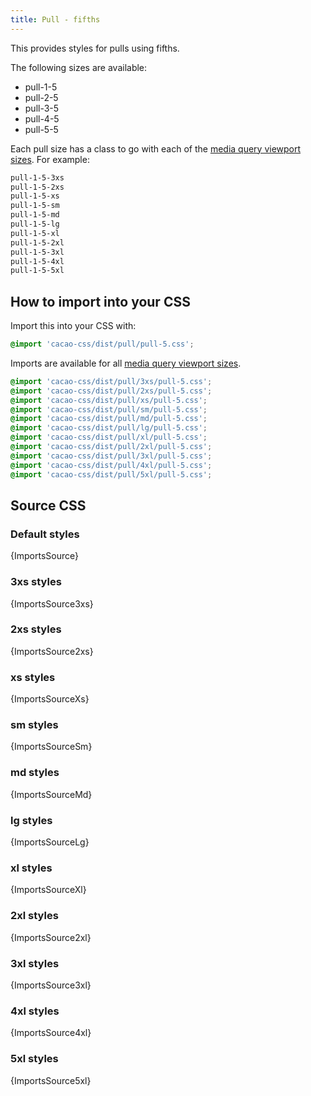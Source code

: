 ```yaml
---
title: Pull - fifths
---
```


This provides styles for pulls using fifths.

The following sizes are available:

- pull-1-5
- pull-2-5
- pull-3-5
- pull-4-5
- pull-5-5

Each pull size has a class to go with each of the [media query viewport sizes](/styles/media#viewport-media-queries). For example:

```css
pull-1-5-3xs
pull-1-5-2xs
pull-1-5-xs
pull-1-5-sm
pull-1-5-md
pull-1-5-lg
pull-1-5-xl
pull-1-5-2xl
pull-1-5-3xl
pull-1-5-4xl
pull-1-5-5xl
```


## How to import into your CSS

Import this into your CSS with:

```css
@import 'cacao-css/dist/pull/pull-5.css';
```

Imports are available for all [media query viewport sizes](/styles/media#viewport-media-queries).

```css
@import 'cacao-css/dist/pull/3xs/pull-5.css';
@import 'cacao-css/dist/pull/2xs/pull-5.css';
@import 'cacao-css/dist/pull/xs/pull-5.css';
@import 'cacao-css/dist/pull/sm/pull-5.css';
@import 'cacao-css/dist/pull/md/pull-5.css';
@import 'cacao-css/dist/pull/lg/pull-5.css';
@import 'cacao-css/dist/pull/xl/pull-5.css';
@import 'cacao-css/dist/pull/2xl/pull-5.css';
@import 'cacao-css/dist/pull/3xl/pull-5.css';
@import 'cacao-css/dist/pull/4xl/pull-5.css';
@import 'cacao-css/dist/pull/5xl/pull-5.css';
```

## Source CSS

<!-- markdownlint-disable -->

### Default styles

<CodeBlock language="css" title="pull/pull-5.css">{ImportsSource}</CodeBlock>

### 3xs styles

<CodeBlock language="css" title="pull/3xs/pull-5.css">{ImportsSource3xs}</CodeBlock>

### 2xs styles

<CodeBlock language="css" title="pull/2xs/pull-5.css">{ImportsSource2xs}</CodeBlock>

### xs styles

<CodeBlock language="css" title="pull/xs/pull-5.css">{ImportsSourceXs}</CodeBlock>

### sm styles

<CodeBlock language="css" title="pull/sm/pull-5.css">{ImportsSourceSm}</CodeBlock>

### md styles

<CodeBlock language="css" title="pull/md/pull-5.css">{ImportsSourceMd}</CodeBlock>

### lg styles

<CodeBlock language="css" title="pull/lg/pull-5.css">{ImportsSourceLg}</CodeBlock>

### xl styles

<CodeBlock language="css" title="pull/xl/pull-5.css">{ImportsSourceXl}</CodeBlock>

### 2xl styles

<CodeBlock language="css" title="pull/2xl/pull-5.css">{ImportsSource2xl}</CodeBlock>

### 3xl styles

<CodeBlock language="css" title="pull/3xl/pull-5.css">{ImportsSource3xl}</CodeBlock>

### 4xl styles

<CodeBlock language="css" title="pull/4xl/pull-5.css">{ImportsSource4xl}</CodeBlock>

### 5xl styles

<CodeBlock language="css" title="pull/5xl/pull-5.css">{ImportsSource5xl}</CodeBlock>

